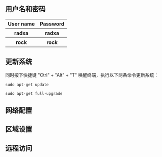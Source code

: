 
## 用户名和密码

<table>
  <tr>
    <th>User name</th>
    <th>Password</th>
  </tr>
  <tr>
    <th>radxa</th>
    <th>radxa</th>
  </tr>
  <tr>
    <th>rock</th>
    <th>rock</th>
  </tr>
</table>

## 更新系统

同时按下快捷键 "Ctrl" + "Alt" + "T" 唤醒终端，执行以下两条命令更新系统：

```
sudo apt-get update

sudo apt-get full-upgrade
```

## 网络配置

<Network />

## 区域设置

<Locale />

## 远程访问

<RemoteAccess />
